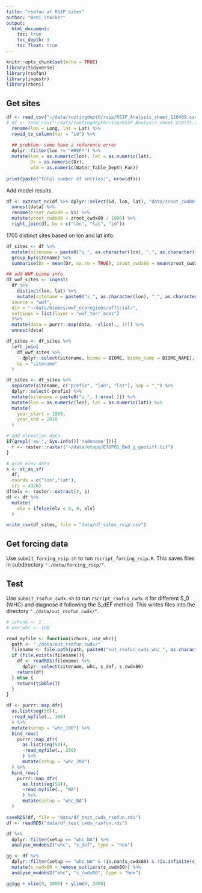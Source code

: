 ```yaml
---
title: "rsofun at RSIP sites"
author: "Beni Stocker"
output:
  html_document:
    toc: true
    toc_depth: 3
    toc_float: true
---
```


```r
knitr::opts_chunk$set(echo = TRUE)
library(tidyverse)
library(rsofun)
library(ingestr)
library(rbeni)
```

## Get sites

```r
df <- read_csv("~/data/rootingdepth/rsip/RSIP_Analysis_sheet_210409.csv") %>%      # previously done with "data/RSIP_Analysis_sheet.csv"
# df <- read_csv("~/data/rootingdepth/rsip/RSIP_Analysis_sheet_210721.csv") %>% 
  rename(lon = Long, lat = Lat) %>% 
  rowid_to_column(var = "id") %>% 
  
  ## problem: some have a reference error
  dplyr::filter(lon != "#REF!") %>% 
  mutate(lon = as.numeric(lon), lat = as.numeric(lat), 
         Dr = as.numeric(Dr),
         wtd = as.numeric(Water_Table_Depth_Fan))
  
print(paste("Total number of entries:", nrow(df)))
```

Add model results.
```r
df <- extract_nc(df %>% dplyr::select(id, lon, lat), "data/zroot_cwd80.nc") %>% 
  unnest(data) %>% 
  rename(zroot_cwdx80 = V1) %>% 
  mutate(zroot_cwdx80 = zroot_cwdx80 / 1000) %>% 
  right_join(df, by = c("lon", "lat", "id"))
```

1705 distinct sites based on lon and lat info.
```r
df_sites <- df %>% 
  mutate(sitename = paste0("i_", as.character(lon), "_", as.character(lat))) %>% 
  group_by(sitename) %>% 
  summarise(Dr = mean(Dr, na.rm = TRUE), zroot_cwdx80 = mean(zroot_cwdx80, na.rm = TRUE), wtd = mean(wtd, na.rm = TRUE))

## add WWF biome info
df_wwf_sites <- ingest(
  df %>% 
    distinct(lon, lat) %>% 
    mutate(sitename = paste0("i_", as.character(lon), "_", as.character(lat))),
  source = "wwf",
  dir = "~/data/biomes/wwf_ecoregions/official/",
  settings = list(layer = "wwf_terr_ecos")
  )%>% 
  mutate(data = purrr::map(data, ~slice(., 1))) %>% 
  unnest(data)

df_sites <- df_sites %>% 
  left_join(
    df_wwf_sites %>% 
      dplyr::select(sitename, biome = BIOME, biome_name = BIOME_NAME),
    by = "sitename"
  )

df_sites <- df_sites %>% 
  separate(sitename, c("prefix", "lon", "lat"), sep = "_") %>% 
  dplyr::select(-prefix) %>% 
  mutate(sitename = paste0("i_", 1:nrow(.))) %>% 
  mutate(lon = as.numeric(lon), lat = as.numeric(lat)) %>%
  mutate(
    year_start = 1989,
    year_end = 2018
  )

# add elevation data
if(grepl('eu-', Sys.info()['nodename'])){
  r <- raster::raster("~/data/etopo/ETOPO1_Bed_g_geotiff.tif")
}

# grab elev data
s <- st_as_sf(
  df,
  coords = c("lon","lat"),
  crs = 4326)
df$elv <- raster::extract(r, s)
df <- df %>%
  mutate(
    elv = ifelse(elv < 0, 0, elv)
  )

write_csv(df_sites, file = "data/df_sites_rsip.csv")  
```

## Get forcing data

Use `submit_forcing_rsip.sh` to run `rscript_forcing_rsip.R`. This saves files in subdirectory `"./data/forcing_rsip/"`.

## Test

Use `submit_rsofun_cwdx.sh` to run `rscript_rsofun_cwdx.R` for different S_0 (WHC) and diagnose it following the S_dEF method. This writes files into the directory `"./data/out_rsofun_cwdx/"`. 

```r
# ichunk <- 1
# use_whc <- 100

read_myfile <- function(ichunk, use_whc){
  path <- "./data/out_rsofun_cwdx/"
  filename <- file.path(path, paste0("out_rsofun_cwdx_whc_", as.character(use_whc), "_ichunk_", as.character(ichunk), ".rds"))
  if (file.exists(filename)){
    df <- readRDS(filename) %>% 
      dplyr::select(sitename, whc, s_def, s_cwdx80)
    return(df)
  } else {
    return(tibble())
  }
}

df <- purrr::map_dfr(
  as.list(seq(50)),
  ~read_myfile(., 100)
  ) %>% 
  mutate(setup = "whc_100") %>% 
  bind_rows(
    purrr::map_dfr(
      as.list(seq(50)),
      ~read_myfile(., 200)
      ) %>% 
      mutate(setup = "whc_200")
  ) %>% 
  bind_rows(
    purrr::map_dfr(
      as.list(seq(50)),
      ~read_myfile(., "NA")
      ) %>% 
      mutate(setup = "whc_NA")
  )

saveRDS(df, file = "data/df_test_cwdx_rsofun.rds")
df <- readRDS("data/df_test_cwdx_rsofun.rds")

df %>% 
  dplyr::filter(setup == "whc_NA") %>% 
  analyse_modobs2("whc", "s_def", type = "hex")

gg <- df %>% 
  dplyr::filter(setup == "whc_NA" & !is.nan(s_cwdx80) & !is.infinite(s_cwdx80) & s_cwdx80 < 1e4) %>%
  mutate(s_cwdx80 = remove_outliers(s_cwdx80)) %>% 
  analyse_modobs2("whc", "s_cwdx80", type = "hex")

gg$gg + xlim(0, 2000) + ylim(0, 2000)
```



